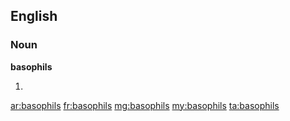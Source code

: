 ==English==

===Noun===
'''basophils'''

# {{plural of|basophil}}

[[ar:basophils]]
[[fr:basophils]]
[[mg:basophils]]
[[my:basophils]]
[[ta:basophils]]
